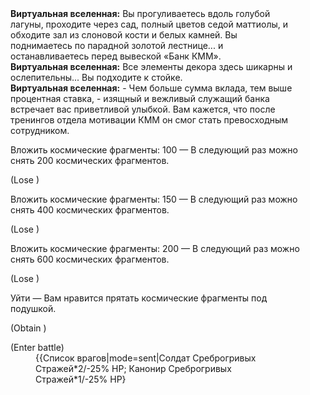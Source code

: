 {{Диалог Начало}}
:'''Виртуальная вселенная:''' Вы прогуливаетесь вдоль голубой лагуны, проходите через сад, полный цветов седой маттиолы, и обходите зал из слоновой кости и белых камней. Вы поднимаетесь по парадной золотой лестнице... и останавливаетесь перед вывеской «Банк КММ».
:'''Виртуальная вселенная:''' Все элементы декора здесь шикарны и ослепительны... Вы подходите к стойке.
:'''Виртуальная вселенная:''' - Чем больше сумма вклада, тем выше процентная ставка, - изящный и вежливый служащий банка встречает вас приветливой улыбкой. Вам кажется, что после тренингов отдела мотивации КММ он смог стать превосходным сотрудником.
:{{Диалог|Звезда}} Вложить космические фрагменты: 100 &mdash; В следующий раз можно снять 200 космических фрагментов.
:;(Lose {{Предмет|Космические фрагменты|20|x=100}})
:{{Диалог|Звезда}} Вложить космические фрагменты: 150 &mdash; В следующий раз можно снять 400 космических фрагментов.
:;(Lose {{Предмет|Космические фрагменты|20|x=150}})
:{{Диалог|Звезда}} Вложить космические фрагменты: 200 &mdash; В следующий раз можно снять 600 космических фрагментов.
:;(Lose {{Предмет|Космические фрагменты|20|x=200}})
:{{Диалог|Звезда}} Уйти &mdash; Вам нравится прятать космические фрагменты под подушкой.
:{{SU Special Dialogue|Память|Исказить воспоминания банковского служащего|Получить космические фрагменты: 200.}}
:;(Obtain {{Предмет|Космические фрагменты|20|x=200}})
:{{SU Special Dialogue|Сохранение|Покажите мускулы банковскому служащему!|Развернём ситуацию - пусть теперь он платит за охрану! Вступить в битву 1 раз и получить за победу 300 космических фрагментов.}}
:;(Enter battle)
::{{Список врагов|mode=sent|Солдат Среброгривых Стражей*2/-25% НР; Канонир Среброгривых Стражей*1/-25% НР}
{{Диалог Конец}}